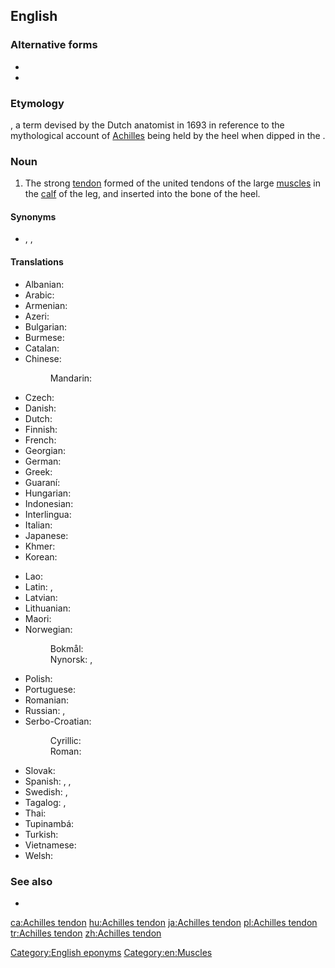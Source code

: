 ==English==

===Alternative forms===
* {{l|en|Achilles' tendon}}
* {{l|en|tendon of Achilles}}

===Etymology===
{{calque|etyl lang = NL.| lang=en|etyl term = Achillis tendo}}, a term devised by the Dutch anatomist {{w|Philip Verheyden}} in 1693 in reference to the mythological account of [[Achilles]] being held by the heel when dipped in the {{w|Styx|River Styx}}.

===Noun===
{{en-noun|head=[[Achilles]] [[tendon]]}}

# {{lb|en|anatomy}} The strong [[tendon]] formed of the united tendons of the large [[muscle]]s in the [[calf]] of the leg, and inserted into the bone of the heel.

====Synonyms====
* {{sense|anatomy}} {{l|en|calcaneal tendon}}, {{l|en|tendo Achillis}}, {{l|en|tendo calcaneus}}

====Translations====
{{trans-top|strong tendon in the calf of the leg}}
* Albanian: {{t-needed|sq}}
* Arabic: {{t|ar|وَتَر أَخِيل|m}}
* Armenian: {{t|hy|աքիլեսյան ջիլ}}
* Azeri: {{t|az|Axilles vətəri}}
* Bulgarian: {{t|bg|ахилесово сухожилие|n}}
* Burmese: {{t-needed|my}}
* Catalan: {{t|ca|tendó d'Aquil·les}}
* Chinese:
*: Mandarin: {{t+|cmn|跟腱|tr=gēnjiàn}}
* Czech: {{t|cs|Achillova šlacha|f}}
* Danish: {{t|da|akillessene|c}}
* Dutch: {{t+|nl|achillespees|f}}
* Finnish: {{t+|fi|akillesjänne}}
* French: {{t+|fr|tendon d’Achille|m}}
* Georgian: {{t|ka|აქილევსის მყესი}}
* German: {{t+|de|Achillessehne|f}}
* Greek: {{t+|el|αχίλλειος τένοντας|m}}
* Guaraní: {{t|gn|pytasã}}
* Hungarian: {{t+|hu|Achilles-ín}}
* Indonesian: {{t|id|tendon achilles}}
* Interlingua: {{t|ia|tendon de Achilles}}
* Italian: {{t+|it|tendine di Achille|m}}
* Japanese: {{t|ja|アキレス腱|tr=[[あきれすけん]], akiresu-ken}}
* Khmer: {{t|km|សរសៃពួរកែង|tr=sɑɑ say puə kaeŋ|sc=Khmr}}
* Korean: {{t+|ko|아킬레스건}}
{{trans-mid}}
* Lao: {{t-needed|lo}}
* Latin: {{t|la|tendo calcaneus|m}}, {{t|la|tendo Achillis|m}}
* Latvian: {{t|lv|Ahileja cīpsla|f}}
* Lithuanian: {{t|lt|kulninė sausgyslė|f}}
* Maori: {{t|mi|iohere punga}}
* Norwegian:
*: Bokmål: {{t|nb|akillessene|m|f}}
*: Nynorsk: {{t|nn|akillessen|f}}, {{t|nn|akillessene|f}}
* Polish: {{t|pl|ścięgno Achillesa|n}}
* Portuguese: {{t|pt|tendão de Aquiles|m}}
* Romanian: {{t|ro|tendonul lui Ahile|n}}
* Russian: {{t+|ru|ахи́ллово сухожи́лие|n}}, {{t|ru|пя́точное сухожи́лие|n}}
* Serbo-Croatian:
*: Cyrillic: {{t|sh|Ахилова тетива|f}}
*: Roman: {{t|sh|Ahilova tetiva|f}}
* Slovak: {{t|sk|Achillova šľacha|f}}
* Spanish: {{t|es|tendón aquíleo|m}}, {{t|es|tendón de Aquiles|m}}, {{t|es|tendón calcáneo|m}}
* Swedish: {{t+|sv|hälsena|c}}, {{t+|sv|akillessena}}
* Tagalog: {{t|tl|litid ni Akiles}}, {{t|tl|litid ni Aquiles}}
* Thai: {{t-needed|th}}
* Tupinambá: {{t|tpn|pytasama}}
* Turkish: {{t|tr|Aşil tendonu}}
* Vietnamese: {{t-needed|vi}}
* Welsh: {{t-needed|cy}}
{{trans-bottom}}

===See also===
* {{projectlink|wikipedia}}

[[Category:English eponyms]]
[[Category:en:Muscles]]

[[ca:Achilles tendon]]
[[hu:Achilles tendon]]
[[ja:Achilles tendon]]
[[pl:Achilles tendon]]
[[tr:Achilles tendon]]
[[zh:Achilles tendon]]